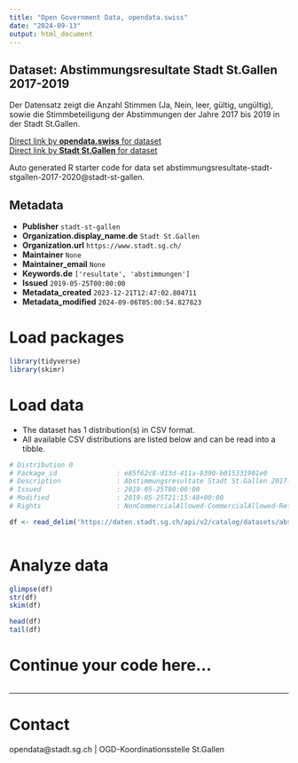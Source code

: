 ```yaml
---
title: "Open Government Data, opendata.swiss"
date: "2024-09-13"
output: html_document
---
```


## Dataset: Abstimmungsresultate Stadt St.Gallen 2017-2019

Der Datensatz zeigt die Anzahl Stimmen (Ja, Nein, leer, gültig, ungültig), sowie die Stimmbeteiligung der Abstimmungen der Jahre 2017 bis 2019 in der Stadt St.Gallen.

[Direct link by **opendata.swiss** for dataset](https://opendata.swiss/de/dataset/abstimmungsresultate-stadt-st-gallen-2017-2019)<br>
[Direct link by **Stadt St.Gallen** for dataset](https://daten.stadt.sg.ch/explore/dataset/abstimmungsresultate-stadt-stgallen-2017-2020/)

Auto generated R starter code for data set abstimmungsresultate-stadt-stgallen-2017-2020@stadt-st-gallen.

## Metadata

- **Publisher** `stadt-st-gallen`
- **Organization.display_name.de** `Stadt St.Gallen`
- **Organization.url** `https://www.stadt.sg.ch/`
- **Maintainer** `None`
- **Maintainer_email** `None`
- **Keywords.de** `['resultate', 'abstimmungen']`
- **Issued** `2019-05-25T00:00:00`
- **Metadata_created** `2023-12-21T12:47:02.804711`
- **Metadata_modified** `2024-09-06T05:00:54.827823`


# Load packages

```r

library(tidyverse)
library(skimr)

```

# Load data

-   The dataset has 1 distribution(s) in CSV format.
-   All available CSV distributions are listed below and can be read into a tibble.

```r

# Distribution 0
# Package_id               : e85f62c8-d13d-411a-8390-b015331901e0
# Description              : Abstimmungsresultate Stadt St.Gallen 2017-2019 (csv)
# Issued                   : 2019-05-25T00:00:00
# Modified                 : 2019-05-25T21:15:48+00:00
# Rights                   : NonCommercialAllowed-CommercialAllowed-ReferenceRequired

df <- read_delim('https://daten.stadt.sg.ch/api/v2/catalog/datasets/abstimmungsresultate-stadt-stgallen-2017-2020/exports/csv?use_labels=true')



```

# Analyze data

```r

glimpse(df)
str(df)
skim(df)

head(df)
tail(df)

```

# Continue your code here...

```r

```

------------------------------------------------------------------------

# Contact

opendata@stadt.sg.ch | OGD-Koordinationsstelle St.Gallen
